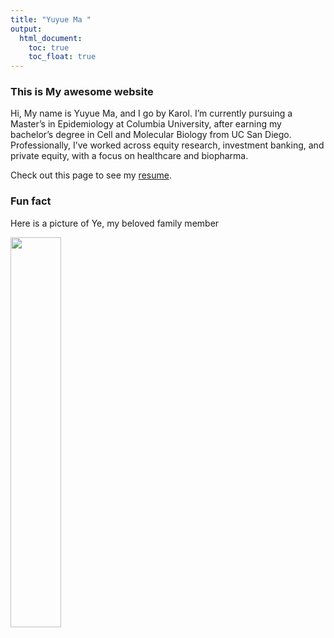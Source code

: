 ```yaml
---
title: "Yuyue Ma "
output: 
  html_document:
    toc: true
    toc_float: true
---
```


### This is My awesome website

Hi, My name is Yuyue Ma, and I go by Karol. I’m currently pursuing a Master’s in Epidemiology at Columbia University, after earning my bachelor’s degree in Cell and Molecular Biology from UC San Diego. Professionally, I’ve worked across equity research, investment banking, and private equity, with a focus on healthcare and biopharma. 
                                     
            
Check out this page to see my [resume](about.html).            
                    
                 
### Fun fact 
                
Here is a picture of Ye, my beloved family member
                    
![](images/IMG_5104.JPG){width=40%}








